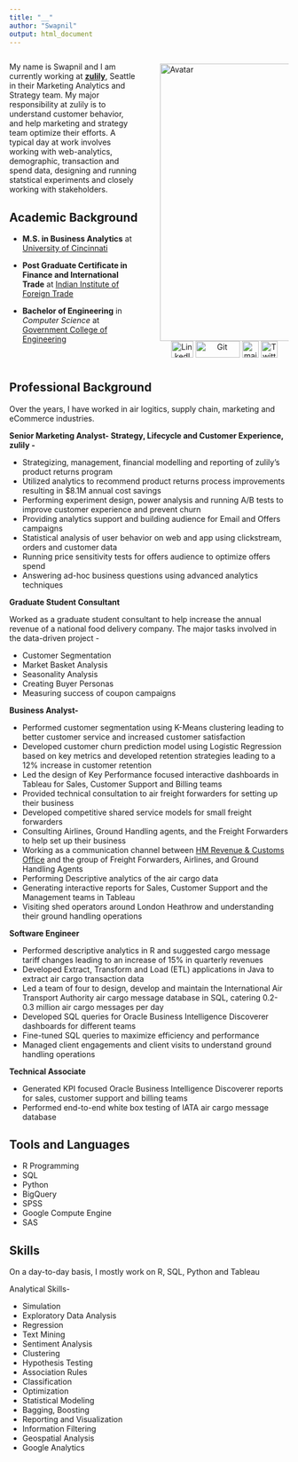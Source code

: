 ```yaml
---
title: "__"
author: "Swapnil"
output: html_document
---
```


<style>
  .col2 {
    columns: 2 300px;         /* number of columns and width in pixels*/
    -webkit-columns: 2 200px; /* chrome, safari */
    -moz-columns: 2 200px;    /* firefox */
    column-gap: 40px;
  }
</style>
 
<div class="col2">


My name is Swapnil and I am currently working at **[zulily](https://www.zulily.com/)**, Seattle in their Marketing Analytics and Strategy team. My major responsibility at zulily is to understand customer behavior, and help marketing and strategy team optimize their efforts. A typical day at work involves working with web-analytics, demographic, transaction and spend data, designing and running statstical experiments and closely working with stakeholders.


## Academic Background

* **M.S. in Business Analytics** at [University of Cincinnati](https://business.uc.edu/graduate/masters/ms-business-analytics.html) 

* **Post Graduate Certificate in Finance and International Trade** at [Indian Institute of Foreign Trade](http://www.iift.edu)

* **Bachelor of Engineering** in *Computer Science* at [Government College of Engineering](http://www.geca.ac.in/)

<br>

<br>
<img src="images/Swap2.png" title="MyImage" alt="Avatar" width="250px" height="500px" style="display: block; margin: auto;"/>
<div class="col2">
<center>
<a href="https://www.linkedin.com/in/swapnilsp"><img src="images/Li.png"  style="width:40px; height:30px" title="LinkedIn" alt="LinkedIn"></a>
<a href="https://github.com/Swpnilsp"><img src="images/GitHub.png"  style="width:80px; height:30px" title="Git" alt="Git"></a>
<a href="mailto:patilss@mail.uc.edu"><img src="images/mail.png"  style="width:30px; height:30px" title="mail" alt="mail"></a>
<a href="https://twitter.com/SwpnilSP"><img src="images/twitter.png"  style="width:30px; height:30px" title="Twitter" alt="Twitter"></a>
</center>
</div>

</div>

## Professional Background

Over the years, I have worked in air logitics, supply chain, marketing
and eCommerce industries.

**Senior Marketing Analyst- Strategy, Lifecycle and Customer Experience,
zulily -**

-   Strategizing, management, financial modelling and reporting of
    zulily’s product returns program
-   Utilized analytics to recommend product returns process improvements
    resulting in $8.1M annual cost savings
-   Performing experiment design, power analysis and running A/B tests
    to improve customer experience and prevent churn
-   Providing analytics support and building audience for Email and
    Offers campaigns
-   Statistical analysis of user behavior on web and app using
    clickstream, orders and customer data
-   Running price sensitivity tests for offers audience to optimize
    offers spend
-   Answering ad-hoc business questions using advanced analytics
    techniques

**Graduate Student Consultant**

Worked as a graduate student consultant to help increase the annual
revenue of a national food delivery company. The major tasks involved in
the data-driven project -

-   Customer Segmentation
-   Market Basket Analysis
-   Seasonality Analysis
-   Creating Buyer Personas
-   Measuring success of coupon campaigns

**Business Analyst-**

-   Performed customer segmentation using K-Means clustering leading to
    better customer service and increased customer satisfaction
-   Developed customer churn prediction model using Logistic Regression
    based on key metrics and developed retention strategies leading to a
    12% increase in customer retention
-   Led the design of Key Performance focused interactive dashboards in
    Tableau for Sales, Customer Support and Billing teams
-   Provided technical consultation to air freight forwarders for
    setting up their business
-   Developed competitive shared service models for small freight
    forwarders
-   Consulting Airlines, Ground Handling agents, and the Freight
    Forwarders to help set up their business
-   Working as a communication channel between [HM Revenue & Customs
    Office](https://www.gov.uk/guidance/chief-trader-import-and-export-processing-system)
    and the group of Freight Forwarders, Airlines, and Ground Handling
    Agents
-   Performing Descriptive analytics of the air cargo data
-   Generating interactive reports for Sales, Customer Support and the
    Management teams in Tableau
-   Visiting shed operators around London Heathrow and understanding
    their ground handling operations

**Software Engineer**

-   Performed descriptive analytics in R and suggested cargo message
    tariff changes leading to an increase of 15% in quarterly revenues
-   Developed Extract, Transform and Load (ETL) applications in Java to
    extract air cargo transaction data
-   Led a team of four to design, develop and maintain the International
    Air Transport Authority air cargo message database in SQL, catering
    0.2-0.3 million air cargo messages per day
-   Developed SQL queries for Oracle Business Intelligence Discoverer
    dashboards for different teams
-   Fine-tuned SQL queries to maximize efficiency and performance
-   Managed client engagements and client visits to understand ground
    handling operations

**Technical Associate**

-   Generated KPI focused Oracle Business Intelligence Discoverer
    reports for sales, customer support and billing teams
-   Performed end-to-end white box testing of IATA air cargo message
    database

## Tools and Languages

-   R Programming
-   SQL
-   Python
-   BigQuery
-   SPSS
-   Google Compute Engine
-   SAS

## Skills


On a day-to-day basis, I mostly work on R, SQL, Python and Tableau

Analytical Skills-

-   Simulation
-   Exploratory Data Analysis
-   Regression
-   Text Mining
-   Sentiment Analysis
-   Clustering
-   Hypothesis Testing
-   Association Rules
-   Classification
-   Optimization
-   Statistical Modeling
-   Bagging, Boosting
-   Reporting and Visualization
-   Information Filtering
-   Geospatial Analysis
-   Google Analytics


<head>
<!-- Global site tag (gtag.js) - Google Analytics -->
<script async src="https://www.googletagmanager.com/gtag/js?id=UA-145405323-1"></script>
<script>
  window.dataLayer = window.dataLayer || [];
  function gtag(){dataLayer.push(arguments);}
  gtag('js', new Date());

  gtag('config', 'UA-145405323-1');
</script>
</head>
